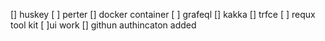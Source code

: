 []  huskey 
[ ] perter 
[] docker container 
[ ] grafeql
[] kakka
[] trfce 
[ ] requx tool kit 
[ ]ui work 
[] githun authincaton added